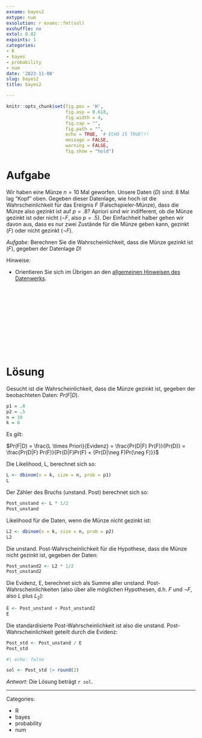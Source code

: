 ```yaml
---
exname: bayes2
extype: num
exsolution: r exams::fmt(sol)
exshuffle: no
extol: 0.02
expoints: 1
categories:
- R
- bayes
- probability
- num
date: '2023-11-08'
slug: bayes2
title: bayes2

---
```




```r
knitr::opts_chunk$set(fig.pos = 'H',
                      fig.asp = 0.618,
                      fig.width = 4,
                      fig.cap = "", 
                      fig.path = "",
                      echo = TRUE,  # ECHO IS TRUE!!!
                      message = FALSE,
                      warning = FALSE,
                      fig.show = "hold")
```







# Aufgabe



Wir haben eine Münze $n=10$ Mal geworfen. Unsere Daten ($D$) sind: 8 Mal lag "Kopf" oben. 
Gegeben dieser Datenlage, wie hoch ist die Wahrscheinlichkeit für das Ereignis $F$ (Falschspieler-Münze), dass die Münze also gezinkt ist auf $p=.8$? 
Apriori sind wir indifferent, ob die Münze gezinkt ist oder nicht ($\neg F$, also $p=.5$). 
Der Einfachheit halber gehen wir davon aus, dass es nur zwei Zustände für die Münze geben kann, gezinkt ($F$) oder nicht gezinkt ($\neg F$).

*Aufgabe*: Berechnen Sie die Wahrscheinlichkeit, dass die Münze gezinkt ist ($F$), gegeben der Datenlage $D$!

Hinweise:

- Orientieren Sie sich im Übrigen an den [allgemeinen Hinweisen des Datenwerks](https://datenwerk.netlify.app/hinweise).




</br>
</br>
</br>
</br>
</br>
</br>
</br>
</br>
</br>
</br>

# Lösung

Gesucht ist die Wahrscheinlichkeit, dass die Münze gezinkt ist, gegeben der beobachteten Daten: $Pr(F|D)$.

```r
p1 = .8
p2 = .5
n = 10
k = 8
```


Es gilt:

$Pr(F|D) = \frac{L \times Priori}{Evidenz} = \frac{Pr(D|F) Pr(F)}{Pr(D)} =  \frac{Pr(D|F) Pr(F)}{Pr(D|F)Pr(F)  + {Pr(D|\neg F)Pr(\neg F)}}$

Die Likelihood, L, berechnet sich so:

```r
L <- dbinom(x = k, size = n, prob = p1)
L
```

Der Zähler des Bruchs (unstand. Post) berechnet sich so:

```r
Post_unstand <- L * 1/2
Post_unstand
```




Likelihood für die Daten, wenn die Münze nicht gezinkt ist:

```r
L2 <- dbinom(x = k, size = n, prob = p2)
L2
```

Die unstand. Post-Wahrscheinlichkeit für die Hypothese, dass die Münze nicht gezinkt ist, gegeben der Daten:

```r
Post_unstand2 <- L2 * 1/2
Post_unstand2
```

Die Evidenz, E, berechnet sich als Summe aller unstand. Post-Wahrscheinlichkeiten (also über alle möglichen Hypothesen, d.h. $F$ und $\neg F$, also $L$ plus $L_2$):


```r
E <- Post_unstand + Post_unstand2
E
```



Die standardisierte Post-Wahrscheinlichkeit ist also die unstand. Post-Wahrscheinlichkeit geteilt durch die Evidenz:

```r
Post_std <- Post_unstand / E
Post_std
```



```r
#| echo: false

sol <- Post_std |> round(2)
```


*Antwort*: Die Lösung beträgt ``r sol``.




---

Categories: 

- R
- bayes
- probability
- num

